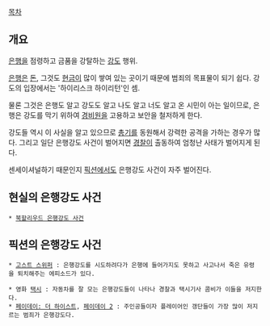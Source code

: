 [[목차]]
== 개요 ==
[[은행]]을 점령하고 금품을 강탈하는 [[강도]] 행위.

[[은행]]은 [[돈]], 그것도 [[현금]]이 많이 쌓여 있는 곳이기 때문에 범죄의 목표물이 되기 쉽다. 강도의 입장에서는 '하이리스크 하이리턴'인 셈.

물론 그것은 은행도 알고 강도도 알고 나도 알고 너도 알고 온 시민이 아는 일이므로, 은행은 강도를 막기 위하여 [[경비원]]을 고용하고 보안을 철저하게 한다.

강도들 역시 이 사실을 알고 있으므로 [[총기]]를 동원해서 강력한 공격을 가하는 경우가 많다. 그리고 일단 은행강도 사건이 벌어지면 [[경찰]]이 출동하여 엄청난 사태가 벌어지게 된다.

센세이셔널하기 때문인지 [[픽션]]에서도 은행강도 사건이 자주 벌어진다.

== 현실의 은행강도 사건 ==
 * [[북할리우드 은행강도 사건]]

== 픽션의 은행강도 사건 ==
 * [[고스트 스위퍼]] : 은행강도를 시도하려다가 은행에 들어가지도 못하고 사고나서 죽은 유령을 퇴치해주는 에피소드가 있다.

 * 영화 [[택시]] : 자동차를 잘 모는 은행강도들이 나타나 경찰과 택시기사 콤비가 이들을 저지한다.
 * [[페이데이: 더 하이스트]], [[페이데이 2]] : 주인공들이자 플레이어인 갱단들이 가장 많이 저지르는 범죄가 은행강도다.

